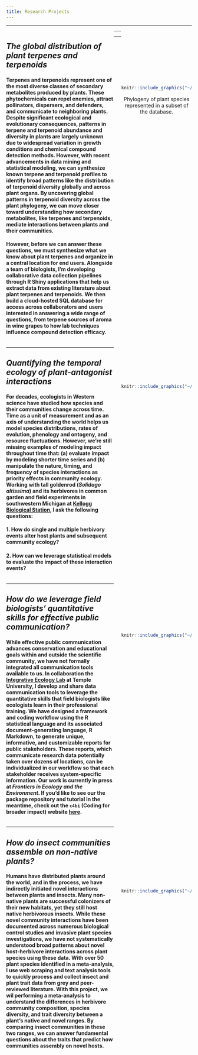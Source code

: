 ```yaml
---
title: Research Projects
---
```


<style>
.column-left{
  float: left;
  width: 58%;
  text-align: left;
}
.column-right{
  float: right;
  width: 38%;
  text-align: center;
}
</style>

***********************************************************************************  
<div class="column-left">

## _The global distribution of plant terpenes and terpenoids_

#### Terpenes and terpenoids represent one of the most diverse classes of secondary metabolites produced by plants. These phytochemicals can repel enemies, attract pollinators, dispersers, and defenders, and communicate to neighboring plants. Despite significant ecological and evolutionary consequences, patterns in terpene and terpenoid abundance and diversity in plants are largely unknown due to widespread variation in growth conditions and chemical compound detection methods. However, with recent advancements in data mining and statistical modeling, we can synthesize known terpene and terpenoid profiles to identify broad patterns like the distribution of terpenoid diversity globally and across plant organs. By uncovering global patterns in terpenoid diversity across the plant phylogeny, we can move closer toward understanding how secondary metabolites, like terpenes and terpenoids, mediate interactions between plants and their communities.

#### However, before we can answer these questions, we must synthesize what we know about plant terpenes and organize in a central location for end users. Alongside a team of biologists, I'm developing collaborative data collection pipelines through R Shiny applications that help us extract data from existing literature about plant terpenes and terpenoids. We then build a cloud-hosted SQL database for access across collaborators and users interested in answering a wide range of questions, from terpene sources of aroma in wine grapes to how lab techniques influence compound detection efficacy.

</div>
<div class="column-right">
<br>
<br>
<br>
<br>
<br>
<br>
<br>

```r
knitr::include_graphics("~/Documents/GitHub/dbturner.github.io/pics/sample_phylogeny_first_100.png")
```

Phylogeny of plant species represented in a subset of the database.

</div>



<div class="column-left">

*************************

## _Quantifying the temporal ecology of plant-antagonist interactions_
#### For decades, ecologists in Western science have studied how species and their communities change across time. Time as a unit of measurement and as an axis of understanding the world helps us model species distributions, rates of evolution, phenology and ontogeny, and resource fluctuations. However, we’re still missing examples of modeling impact throughout time that: (a) evaluate impact by modeling shorter time series and (b) manipulate the nature, timing, and frequency of species interactions as priority effects in community ecology. Working with tall goldenrod (_Solidago altissima_) and its herbivores in common garden and field experiments in southwestern Michigan at [Kellogg Biological Station](http://www.kbs.msu.edu/), I ask the following questions:

#### 1. How do single and multiple herbivory events alter host plants and subsequent community ecology?  

#### 2. How can we leverage statistical models to evaluate the impact of these interaction events?


</div>

<div class="column-right">

<br>
<br>
<br>
<br>
<br>

```r
knitr::include_graphics("~/Documents/GitHub/dbturner.github.io/pics/solidagoProject2019.jpg")
```


</div>

***********************************************************************************  
<div class="column-left">
*************************

## _How do we leverage field biologists' quantitative skills for effective public communication?_

#### While effective public communication advances conservation and educational goals within and outside the scientific community, we have not formally integrated all communication tools available to us. In collaboration  the [Integrative Ecology Lab](https://www.iecolab.org/) at Temple University, I  develop and share data communication tools to leverage the quantitative skills that field biologists like ecologists learn in their professional training. We have designed a framework and coding workflow using the R statistical language and its associated document-generating language, R Markdown, to generate unique, informative, and customizable reports for public stakeholders. These reports, which communicate research data potentially taken over dozens of locations, can be individualized in our workflow so that each stakeholder receives system-specific information. Our work is currently in press at _Frontiers in Ecology and the Environment_. If you'd like to see our the package repository and tutorial in the meantime, check out the `c4bi` (Coding for broader impact) website [here](https://dbturner.github.io/c4bi).

</div>

<div class="column-right">
<br>
<br>
<br>
<br>
<br>
<br>
<br>

```r
knitr::include_graphics("~/Documents/GitHub/dbturner.github.io/pics/reportsPic2019.png")
```

</div>
***********************************************************************************  
<br> 

<div class="column-left">
************************* 

## _How do insect communities assemble on non-native plants?_

#### Humans have distributed plants around the world, and in the process, we have indirectly initiated novel interactions between plants and insects. Many non-native plants are successful colonizers of their new habitats, yet they still host native herbivorous insects. While these novel community interactions have been documented across numerous biological control studies and invasive plant species investigations, we have not systematically understood broad patterns about novel host-herbivore interactions across plant species using these data. With over 50 plant species identified in a meta-analysis, I use web scraping and text analysis tools to quickly process and collect insect and plant trait data from grey and peer-reviewed literature. With this project, we wil performing a meta-analysis to understand the differences in herbivore community composition, species diversity, and trait diversity between a plant's native and novel ranges. By comparing insect communities in these two ranges, we can answer fundamental questions about the traits that predict how communities assembly on novel hosts.

<br>

</div>


<div class="column-right">
<br>
<br>
<br>
<br>
<br>
<br>
<br>
<br>
<br>
```r
knitr::include_graphics("~/Documents/GitHub/dbturner.github.io/pics/invPlant.png")
```
<br>


</div>